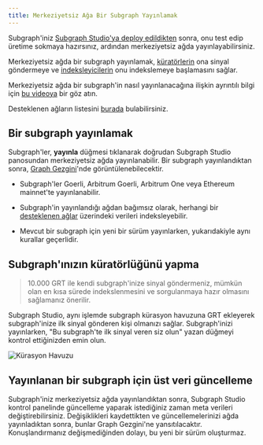 ```yaml
---
title: Merkeziyetsiz Ağa Bir Subgraph Yayınlamak
---
```


Subgraph'iniz [Subgraph Studio'ya deploy edildikten](/deploying/deploying-a-subgraph-to-studio) sonra, onu test edip üretime sokmaya hazırsınız, ardından merkeziyetsiz ağda yayınlayabilirsiniz.

Merkeziyetsiz ağda bir subgraph  yayınlamak, [küratörlerin](/network/curating) ona sinyal göndermeye ve [indeksleyicilerin](/network/indexing) onu indekslemeye başlamasını sağlar.

Merkeziyetsiz ağda bir subgraph'in nasıl yayınlanacağına ilişkin ayrıntılı bilgi için [bu videoya](https://youtu.be/HfDgC2oNnwo?t=580) bir göz atın.

Desteklenen ağların listesini [burada](/developing/supported-networks) bulabilirsiniz.

## Bir subgraph yayınlamak

Subgraph'ler, **yayınla** düğmesi tıklanarak doğrudan Subgraph Studio panosundan merkeziyetsiz ağda yayınlanabilir. Bir subgraph yayınlandıktan sonra, [Graph Gezgini](https://thegraph.com/explorer/)'nde görüntülenebilecektir.

- Subgraph'ler Goerli, Arbitrum Goerli, Arbitrum One veya Ethereum mainnet'te yayınlanabilir.

- Subgraph'in yayınlandığı ağdan bağımsız olarak, herhangi bir [desteklenen ağlar](/developing/supported-networks) üzerindeki verileri indeksleyebilir.

- Mevcut bir subgraph için yeni bir sürüm yayınlarken, yukarıdakiyle aynı kurallar geçerlidir.

## Subgraph'ınızın küratörlüğünü yapma

> 10.000 GRT ile kendi subgraph'inize sinyal göndermeniz, mümkün olan en kısa sürede indekslenmesini ve sorgulanmaya hazır olmasını sağlamanız önerilir.

Subgraph Studio, aynı işlemde subgraph kürasyon havuzuna GRT ekleyerek subgraph'inize ilk sinyal gönderen kişi olmanızı sağlar. Subgraph'inizi yayınlarken, "Bu subgraph'te ilk sinyal veren siz olun" yazan düğmeyi kontrol ettiğinizden emin olun.

![Kürasyon Havuzu](/img/curate-own-subgraph-tx.png)

## Yayınlanan bir subgraph için üst veri güncelleme

Subgraph'iniz merkeziyetsiz ağda yayınlandıktan sonra, Subgraph Studio kontrol panelinde güncelleme yaparak istediğiniz zaman meta verileri değiştirebilirsiniz. Değişiklikleri kaydettikten ve güncellemelerinizi ağda yayınladıktan sonra, bunlar Graph Gezgini'ne yansıtılacaktır. Konuşlandırmanız değişmediğinden dolayı, bu yeni bir sürüm oluşturmaz.
